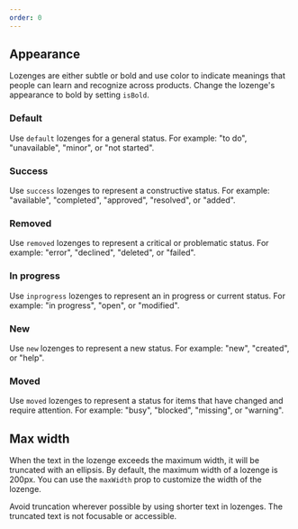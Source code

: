 ```yaml
---
order: 0
---
```



## Appearance

Lozenges are either subtle or bold and use color to indicate meanings that people can learn and recognize across products. Change the lozenge's appearance to bold by setting `isBold`.

### Default

Use `default` lozenges for a general status. For example: "to do", "unavailable", "minor", or "not started".

<Example Component={LozengeDefault} packageName="@atlaskit/lozenge" />

### Success

Use `success` lozenges to represent a constructive status. For example: "available", "completed", "approved", "resolved", or "added".

<Example Component={LozengeSuccess} packageName="@atlaskit/lozenge" />

### Removed

Use `removed` lozenges to represent a critical or problematic status. For example: "error", "declined", "deleted", or "failed".

<Example Component={LozengeRemoved} packageName="@atlaskit/lozenge" />

### In progress

Use `inprogress` lozenges to represent an in progress or current status. For example: "in progress", "open", or "modified".

<Example Component={LozengeInProgress} packageName="@atlaskit/lozenge" />

### New

Use `new` lozenges to represent a new status. For example: "new", "created", or "help".

<Example Component={LozengeNew} packageName="@atlaskit/lozenge" />

### Moved

Use `moved` lozenges to represent a status for items that have changed and require attention. For example: "busy", "blocked", "missing", or "warning".

<Example Component={LozengeMoved} packageName="@atlaskit/lozenge" />

## Max width

When the text in the lozenge exceeds the maximum width, it will be truncated with an ellipsis. By default, the maximum width of a lozenge is 200px. You can use the `maxWidth` prop to customize the width of the lozenge.

Avoid truncation wherever possible by using shorter text in lozenges. The truncated text is not focusable or accessible.

<Example Component={LozengeMaxWidth} packageName="@atlaskit/lozenge" />
